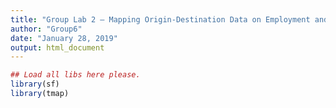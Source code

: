 ```yaml
---
title: "Group Lab 2 – Mapping Origin-Destination Data on Employment and Industry in the US"
author: "Group6"
date: "January 28, 2019"
output: html_document
---
```


```r
## Load all libs here please. 
library(sf)
library(tmap)

```

